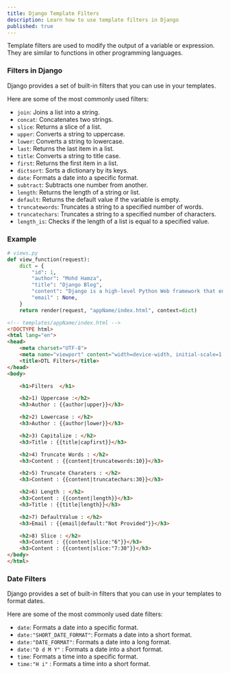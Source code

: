 ```yaml
---
title: Django Template Filters
description: Learn how to use template filters in Django
published: true
---
```



Template filters are used to modify the output of a variable or expression. They are similar to functions in other programming languages.

### Filters in Django

Django provides a set of built-in filters that you can use in your templates.

Here are some of the most commonly used filters:

- `join`: Joins a list into a string.
- `concat`: Concatenates two strings.
- `slice`: Returns a slice of a list.
- `upper`: Converts a string to uppercase.
- `lower`: Converts a string to lowercase.
- `last`: Returns the last item in a list.
- `title`: Converts a string to title case.
- `first`: Returns the first item in a list.
- `dictsort`: Sorts a dictionary by its keys.
- `date`: Formats a date into a specific format.
- `subtract`: Subtracts one number from another.
- `length`: Returns the length of a string or list.
- `default`: Returns the default value if the variable is empty.
- `truncatewords`: Truncates a string to a specified number of words.
- `truncatechars`: Truncates a string to a specified number of characters.
- `length_is`: Checks if the length of a list is equal to a specified value.

### Example

```python
# views.py
def view_function(request):
    dict = {
        "id": 1,
        "author": "Mohd Hamza",
        "title": "Django Blog",
        "content": "Django is a high-level Python Web framework that encourages rapid development and clean, pragmatic design.",
        "email" : None,
    }
    return render(request, "appName/index.html", context=dict)
```

```html
<!-- templates/appName/index.html -->
<!DOCTYPE html>
<html lang="en">
<head>
    <meta charset="UTF-8">
    <meta name="viewport" content="width=device-width, initial-scale=1.0">
    <title>DTL Filters</title>
</head>
<body>

    <h1>Filters  </h1>

    <h2>1) Uppercase :</h2>
    <h3>Author : {{author|upper}}</h3>

    <h2>2) Lowercase : </h2>
    <h3>Author : {{author|lower}}</h3>

    <h2>3) Capitalize : </h2>
    <h3>Title : {{title|capfirst}}</h3>

    <h2>4) Truncate Words : </h2>
    <h3>Content : {{content|truncatewords:10}}</h3>

    <h2>5) Truncate Charaters : </h2>
    <h3>Content : {{content|truncatechars:30}}</h3>

    <h2>6) Length : </h2>
    <h3>Content : {{content|length}}</h3>
    <h3>Title : {{title|length}}</h3>

    <h2>7) DefaultValue : </h2>
    <h3>Email : {{email|default:"Not Provided"}}</h3>

    <h2>8) Slice : </h2>
    <h3>Content : {{content|slice:"6"}}</h3>
    <h3>Content : {{content|slice:"7:30"}}</h3>
</body>
</html>
```

### Date Filters

Django provides a set of built-in filters that you can use in your templates to format dates.

Here are some of the most commonly used date filters:

- `date`: Formats a date into a specific format.
- `date:"SHORT_DATE_FORMAT"`: Formats a date into a short format.
- `date:"DATE_FORMAT"`: Formats a date into a long format.
- `date:"D d M Y"` : Formats a date into a short format.
- `time`: Formats a time into a specific format.
- `time:"H i"` : Formats a time into a short format.

